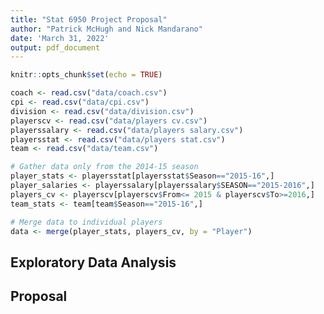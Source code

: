```yaml
---
title: "Stat 6950 Project Proposal"
author: "Patrick McHugh and Nick Mandarano"
date: 'March 31, 2022'
output: pdf_document
---
```


```r
knitr::opts_chunk$set(echo = TRUE)

coach <- read.csv("data/coach.csv")
cpi <- read.csv("data/cpi.csv")
division <- read.csv("data/division.csv")
playerscv <- read.csv("data/players cv.csv")
playerssalary <- read.csv("data/players salary.csv")
playersstat <- read.csv("data/players stat.csv")
team <- read.csv("data/team.csv")
```

```r
# Gather data only from the 2014-15 season
player_stats <- playersstat[playersstat$Season=="2015-16",]
player_salaries <- playerssalary[playerssalary$SEASON=="2015-2016",]
players_cv <- playerscv[playerscv$From<= 2015 & playerscv$To>=2016,]
team_stats <- team[team$Season=="2015-16",]

# Merge data to individual players
data <- merge(player_stats, players_cv, by = "Player")
```

## Exploratory Data Analysis

## Proposal